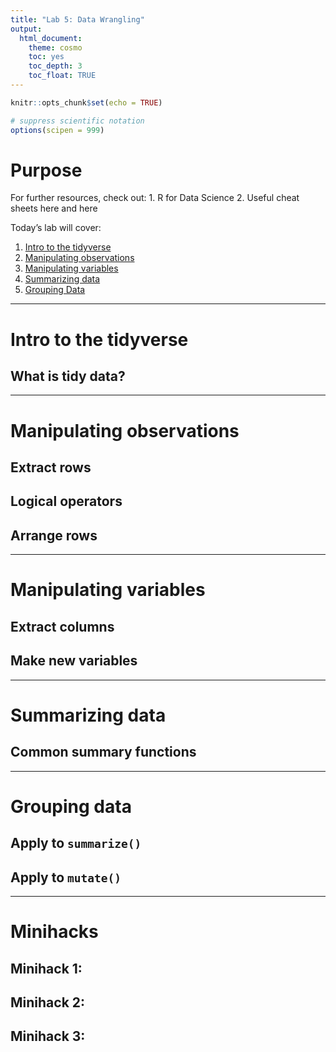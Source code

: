 ```yaml
---
title: "Lab 5: Data Wrangling"
output: 
  html_document: 
    theme: cosmo
    toc: yes
    toc_depth: 3
    toc_float: TRUE
---
```


```r
knitr::opts_chunk$set(echo = TRUE)

# suppress scientific notation
options(scipen = 999)
```


# Purpose

For further resources, check out:
1. R for Data Science
2. Useful cheat sheets here and here


Today's lab will cover:

1. [Intro to the tidyverse](#tidy)
1. [Manipulating observations](#obs)
1. [Manipulating variables](#vars)
1. [Summarizing data](#summarize)
1. [Grouping Data](#group)


***

# Intro to the tidyverse{#tidy}

## What is tidy data?

***

# Manipulating observations{#obs}

## Extract rows

## Logical operators

## Arrange rows

***

# Manipulating variables{#vars}

## Extract columns

## Make new variables

***

# Summarizing data{#summarize}

## Common summary functions

*** 

# Grouping data{#group}

## Apply to `summarize()`

## Apply to `mutate()`

***

# Minihacks

## Minihack 1:

## Minihack 2:

## Minihack 3: